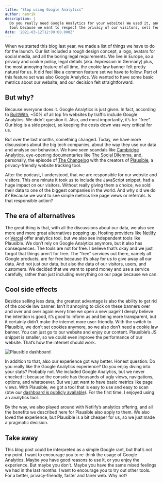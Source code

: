 ```yaml
---
title: "Stop using Google Analytics"
author: henrik
description: |
  Do you really need Google Analytics for your website? We used it, and we switched to another 
  tool because we want to respect the privacy of our visitors, sell fewer data to one of the biggest companies in the world, and improve the usability of our blog.
date: '2021-03-12T12:00:00.000Z'
---
```


When we started this blog last year, we made a list of things we have to do for the launch. 
Our list included a rough design concept, a logo, avatars for social media, and 
all the boring legal requirements. We live in Europe, so a privacy and cookie policy, 
legal details (aka. _Impressum_ in Germany) plus, the most annoying feature of all time, 
the cookie law banner felt pretty natural for us. It did feel like a common feature set we 
have to follow. Part of this feature set was also Google Analytics. We wanted to have 
some basic metrics about our website, and our decision felt straightforward.

## But why? 

Because everyone does it. Google Analytics is just given. In fact, according to [BuiltWith](https://trends.builtwith.com/analytics/Google-Analytics), 
~50% of all top 1m websites by traffic include Google Analytics. We didn’t question it. Also, and most importantly, it’s for “free”. Our blog is a side project, so keeping the costs down 
was very critical for us. 

But over the last months, something changed. Today, we have more discussions about the big tech companies, 
about the way they use our data and analyse our behaviour. We have seen scandals like 
[Cambridge Analytica](https://en.wikipedia.org/wiki/Cambridge_Analytica), eye-opening documentaries 
like [The Social Dilemma](https://www.thesocialdilemma.com/), and, personally, the episode 
of [The Changelog](https://changelog.com/podcast/396) with the creators of [Plausible](https://plausible.io), 
a privacy-friendly website tracking tool. 

After the podcast, I understood, that we are responsible for our website and visitors. This one minute it took us to include 
the JavaScript snippet, had a huge impact on our visitors. Without really giving them a choice, we sold their data to one 
of the biggest companies in the world. And why did we do it? Because we want to see simple metrics like page views or referrals. 
Is that responsible action?

## The era of alternatives

The great thing is that, with all the discussions about our data, we also see more and more great alternatives popping up. 
Hosting providers like [Netlify](https://www.netlify.com/products/analytics/) or [Vercel](https://vercel.com/analytics) offer 
analytics tool, but we also see independent tools like Plausible. We don’t rely on Google Analytics anymore, 
but it also has consequences. The tools are not for free. I believe that’s okay and we just forgot that things aren’t for free. 
The “free” services out there, namely all Google products, are for free because it’s okay for us to give away all our data. 
And not just our data, but also the data of our visitors, users, and customers. We decided that we want to spend money and 
use a service carefully, rather than just including everything on our page because we can.

## Cool side effects

Besides selling less data, the greatest advantage is also the ability to get rid of the cookie law banner. Isn’t it annoying 
to click on these banners over and over and over again every time we open a new page? I deeply believe the intention is good, 
it’s good to inform us and being more transparent, but it certainly didn’t make the internet more user-friendly. With the switch 
to Plausible, we don’t set cookies anymore, so we also don’t need a cookie law banner. You can just go to our website and enjoy 
our content. Plausible’s JS snippet is smaller, so we could even improve the performance of our website.  That’s how the internet 
should work.

![Plausible dashboard](./plausible-dashboard.png)

In addition to that, also our experience got way better. Honest question: Do you really like the Google Analytics experience? 
Do you enjoy diving into your stats? Probably not. We included Google Analytics, but we never checked it because the console has 
thousands of ugly views, navigations, options, and whatsoever. But we just want to have basic metrics like page views. 
With Plausible, we got a tool that is easy to use and easy to scan (btw our [dashboard is publicly available](https://plausible.io/yetanother.blog)). For the first time, I enjoyed using an analytics tool.

By the way, we also played around with Netlify’s analytics offering, and all the benefits we described here for Plausible also apply to them. 
We also loved the experience, but Plausible is a bit cheaper for us, so we just made a pragmatic decision. 

## Take away

This blog post could be interpreted as a simple Google rant, but that’s not my point. I want to encourage you to re-think the usage 
of Google Analytics. Maybe you have good reasons to use it, or you enjoy the experience. But maybe you don’t. Maybe you have the 
same mixed feelings we had in the last months. I want to encourage you to try out other tools. For a better, privacy-friendly, 
faster and fairer web. Why not?